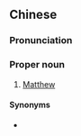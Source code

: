 {{also|马太}}
==Chinese==
{{zh-forms|s=马太}}

===Pronunciation===
{{zh-pron
|m=Mǎtài
|c=maa5 taai3
|h=pfs=Mâ-thai
|mn=Má-thài
|cat=pn
}}

===Proper noun===
{{zh-proper noun}}

# [[Matthew]]

====Synonyms====
* {{qualifier|Catholic}} {{zh-l|瑪竇}}

{{zh-cat|Biblical characters}}